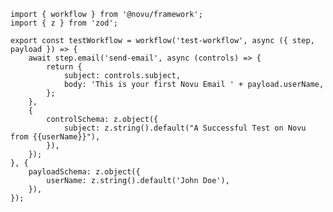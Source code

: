 ```tsx
import { workflow } from '@novu/framework';
import { z } from 'zod';

export const testWorkflow = workflow('test-workflow', async ({ step, payload }) => {
    await step.email('send-email', async (controls) => {
        return {
            subject: controls.subject,
            body: 'This is your first Novu Email ' + payload.userName,
        };
    },
    {
        controlSchema: z.object({
            subject: z.string().default("A Successful Test on Novu from {{userName}}"),
        }),
    });
}, {
    payloadSchema: z.object({
        userName: z.string().default('John Doe'),
    }),
});
```
